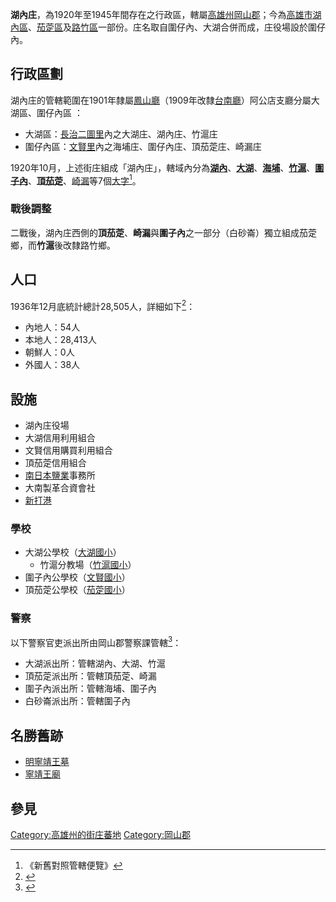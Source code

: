 {{NoteTA
|T=zh:湖內庄;zh-hant:湖內庄
|1=zh:庄;zh-hant:庄}}
'''湖內庄'''，為1920年至1945年間存在之行政區，轄屬[[高雄州|高雄州]][[岡山郡|岡山郡]]；今為[[高雄市|高雄市]][[湖內區|湖內區]]、[[茄萣區|茄萣區]]及[[路竹區|路竹區]]一部份。庄名取自圍仔內、大湖合併而成，庄役場設於圍仔內。

== 行政區劃 ==
湖內庄的管轄範圍在1901年隸屬[[鳳山廳|鳳山廳]]（1909年改隸[[台南廳|台南廳]]）阿公店支廳分屬大湖區、圍仔內區 ： 
*大湖區：[[長治二圖里|長治二圖里]]內之大湖庄、湖內庄、竹滬庄
*圍仔內區：[[文賢里_(堡里)|文賢里]]內之海埔庄、圍仔內庄、頂茄萣庄、崎漏庄

1920年10月，上述街庄組成「湖內庄」，轄域內分為'''[[湖內_(大字)|湖內]]'''、'''[[大湖_(高雄市)|大湖]]'''、'''[[海埔_(高雄市)|海埔]]'''、'''[[竹滬|竹滬]]'''、'''[[圍子內_(高雄市)|圍子內]]'''、'''[[頂茄萣|頂茄萣]]'''、[[崎漏|崎漏]]等7個[[大字_(行政區劃)|大字]]<ref>《新舊對照管轄便覽》</ref>。

===戰後調整===
二戰後，湖內庄西側的'''頂茄萣'''、'''崎漏'''與'''圍子內'''之一部分（白砂崙）獨立組成茄萣鄉，而'''竹滬'''後改隸路竹鄉。

== 人口 ==
1936年12月底統計總計28,505人，詳細如下<ref>{{Cite book|chapter=|url=|publisher=|date=1937-06-20|oclc=|last=岡山郡役所|title=岡山郡要覽|first=|year=|isbn=|location=|pages=}}</ref>：

* 內地人：54人
* 本地人：28,413人
* 朝鮮人：0人
* 外國人：38人

== 設施 ==

* 湖內庄役場
* 大湖信用利用組合
* 文賢信用購買利用組合
* 頂茄萣信用組合
* [[南日本鹽業株式會社|南日本鹽業]]事務所
* 大南製革合資會社
* [[興達港|新打港]]

=== 學校 ===

* 大湖公學校（[[高雄市茄萣區大湖國民小學|大湖國小]]）
** 竹滬分教場（[[高雄市茄萣區竹滬國民小學|竹滬國小]]）
* 圍子內公學校（[[高雄市茄萣區文賢國民小學|文賢國小]]）
* 頂茄萣公學校（[[高雄市茄萣區茄萣國民小學|茄萣國小]]）

=== 警察 ===
以下警察官吏派出所由岡山郡警察課管轄<ref>{{Cite book|chapter=|url=|publisher=|date=1944-06-14|oclc=|last=臺灣總督官房統計課|title=警察官署別臺灣總督府行政區域便覽|first=|year=|isbn=|location=|pages=}}</ref>：

* 大湖派出所：管轄湖內、大湖、竹滬
* 頂茄萣派出所：管轄頂茄萣、崎漏
* 圍子內派出所：管轄海埔、圍子內
* 白砂崙派出所：管轄圍子內

== 名勝舊跡 ==

* [[明寧靖王墓|明寧靖王墓]]
* [[竹滬華山殿|寧靖王廟]]

== 參見 ==
{{reflist}}

{{高雄州}}
{{岡山郡}}
[[Category:高雄州的街庄蕃地|Category:高雄州的街庄蕃地]]
[[Category:岡山郡|Category:岡山郡]]